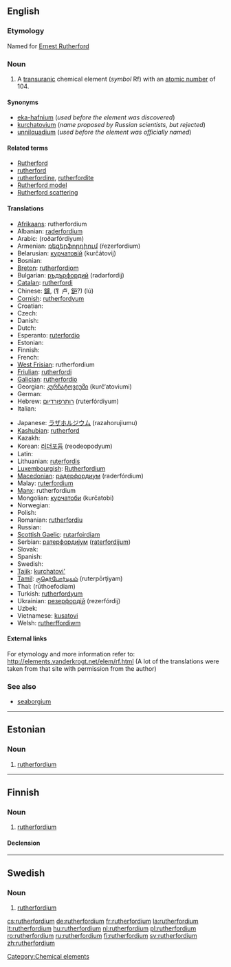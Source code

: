 {{also|Rutherfordium}}
==English==
{{elements|Rf|lawrencium|Lr|dubnium|Db}}

===Etymology===
Named for [[w:Ernest Rutherford|Ernest Rutherford]]

===Noun===
{{en-noun|-}}
{{wikipedia}}

# A [[transuranic]] chemical element (''symbol'' Rf) with an [[atomic number]] of 104.

====Synonyms====
* [[eka-hafnium]] (''used before the element was discovered'')
* [[kurchatovium]] (''name proposed by Russian scientists, but rejected'')
* [[unnilquadium]] (''used before the element was officially named'')

====Related terms====
* [[w:Ernest Rutherford|Rutherford]]
* [[rutherford]]<!--unit of radioactive decay-->
* [[rutherfordine]], [[rutherfordite]]
* [[Rutherford model]]
* [[Rutherford scattering]]

====Translations====
{{trans-top|chemical element}}
* [[Afrikaans]]: rutherfordium
* Albanian: [[raderfordium]]
* Arabic: {{Arab|[[روذرفورديوم]]}} (roðarfórdiyum) {{m}}
* Armenian: [[ռեզերֆորդիում]] (ŕezerfordium)
* Belarusian: [[курчатовiй]] (kurčátovij) {{m}}
* Bosnian: {{t-|bs|rutherfordij}}
* [[Breton]]: [[rutherfordiom]]
* Bulgarian: [[ръдърфордий]] (rədərfordij) {{m}}
* [[Catalan]]: [[rutherfordi]]
* Chinese: [[鑪]], (钅卢, [[鈩]]?) (lú)
* [[Cornish]]: [[rutherfordyum]]
* Croatian: {{t-|hr|rutherfordij}}
* Czech: {{t+|cs|rutherfordium}}
* Danish: {{t-|da|rutherfordium}}
* Dutch: {{t+|nl|rutherfordium|n}}
* Esperanto: [[ruterfordio]]
* Estonian: {{t-|et|rutherfordium}}
* Finnish: {{t+|fi|rutherfordium}}
* French: {{t+|fr|rutherfordium|m}}
* [[West Frisian]]: rutherfordium
* [[Friulian]]: [[rutherfordi]]
* [[Galician]]: [[rutherfordio]]
* Georgian: [[კურჩატოვიუმი]] (kurč‘atoviumi)
* German: {{t+|de|Rutherfordium|n}}
* Hebrew: [[רותרפורדיום]] (ruterfórdiyum)
* Italian: {{t+|it|rutherfordio|m}}
{{trans-mid}}
* Japanese: [[ラザホルジウム]] (razahorujiumu)
* [[Kashubian]]: [[rutherford]]
* Kazakh: {{t-|kk|курчатовий|tr=kurčatovii|sc=Cyrl|xs=Kazakh}}
* Korean: [[러더포듐]] (reodeopodyum)
* Latin: {{t+|la|rutherfordium}}
* Lithuanian: [[ruterfordis]]
* [[Luxembourgish]]: [[Rutherfordium]]
* [[Macedonian]]: [[радерфордиум]] (raderfórdium) {{m}}
* Malay: [[ruterfordium]]
* [[Manx]]: rutherfordium
* Mongolian: [[курчатоби]] (kurčatobi)
* Norwegian: {{t-|no|rutherfordium}}
* Polish: {{t+|pl|rutherford|m}}
* Romanian: [[rutherfordiu]] {{n}}
* Russian: {{t-|ru|резерфордий|m|tr=rezerfórdij|sc=Cyrl}}
* [[Scottish Gaelic]]: [[rutarfoirdiam]]
* Serbian: [[ратерфордиjум]] ([[raterfordijum]]) {{m}}
* Slovak: {{t-|sk|rutherfordium}}
* Spanish: {{t+|es|rutherfordio|m}}
* Swedish: {{t+|sv|rutherfordium|n}}
* [[Tajik]]: [[kurchatovi']]
* [[Tamil]]: [[ருதெர்போர்டியம்]] (ruterpōrţiyam)
* Thai: {{Thai|[[รูเทอร์ฟอร์เดียม]]}} (rūthoefodiam)
* Turkish: [[rutherfordyum]]
* Ukrainian: [[резерфордiй]] (rezerfórdij) {{m}}
* Uzbek: {{t-|uz|дубний|tr=dúbniy|sc=Cyrl|xs=Uzbek}}
* Vietnamese: [[kusatovi]]
* Welsh: [[rutherffordiwm]]
{{trans-bottom}}

====External links====
For etymology and more information refer to:
http://elements.vanderkrogt.net/elem/rf.html
(A lot of the translations were taken from that site with permission from the author)

===See also===
* [[seaborgium]]<!--for which the name "rutherfordium" was proposed before the element was officially named-->

----

==Estonian==

===Noun===
{{infl|et|noun}}

# {{chemical element|lang=et}} [[#English|rutherfordium]]

[[Category:Chemical elements]]

----

==Finnish==
{{wikipedia|lang=fi}}

===Noun===
{{infl|fi|noun}}

# {{element|lang=fi}} [[#English|rutherfordium]]

====Declension====
{{fi-decl-tuoli|rutherfordium|np=1}}

----

==Swedish==
{{wikipedia|lang=sv}}

===Noun===
{{infl|sv|noun|g=n}}
{{sv-noun-unc-n|2=rutherfordiumet}}

# {{context|chemical element|lang=sv}} [[#English|rutherfordium]]

[[cs:rutherfordium]]
[[de:rutherfordium]]
[[fr:rutherfordium]]
[[la:rutherfordium]]
[[lt:rutherfordium]]
[[hu:rutherfordium]]
[[nl:rutherfordium]]
[[pl:rutherfordium]]
[[ro:rutherfordium]]
[[ru:rutherfordium]]
[[fi:rutherfordium]]
[[sv:rutherfordium]]
[[zh:rutherfordium]]